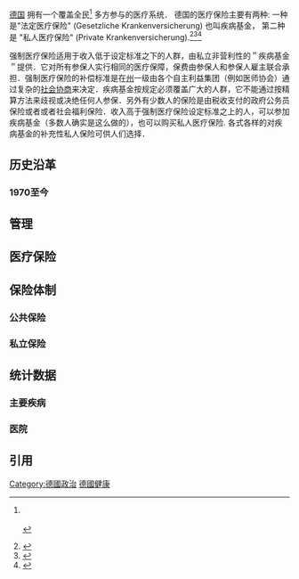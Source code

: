 [[德国|德国]] 拥有一个覆盖全民<ref name="Bump 2010">{{cite web|last=Bump|first=Jesse B.|date=October 19, 2010|title=The long road to universal health coverage. A century of lessons for development strategy|location=Seattle|publisher=[[Program_for_Appropriate_Technology_in_Health|PATH]]|url=http://www.rockefellerfoundation.org/uploads/files/23e4426f-cc44-4d98-ae81-ffa71c38e073-jesse.pdf|accessdate=March 10, 2013|quote=Carrin and James have identified 1988—105 years after Bismarck’s first sickness fund laws—as the date Germany achieved universal health coverage through this series of extensions to minimum benefit packages and expansions of the enrolled population. Bärnighausen and Sauerborn have quantified this long-term progressive increase in the proportion of the German population covered by public and private insurance. Their graph is reproduced below as Figure 1: German Population Enrolled in Health Insurance (%) 1885–1995.|archive-url=https://web.archive.org/web/20140118045238/http://www.rockefellerfoundation.org/uploads/files/23e4426f-cc44-4d98-ae81-ffa71c38e073-jesse.pdf|archive-date=2014-01-18|dead-url=yes}}<br>{{cite journal|last1=Carrin|first1=Guy|last2=James|first2=Chris|date=January 2005|title=Social health insurance: Key factors affecting the transition towards universal coverage|journal=International Social Security Review|volume=58|issue=1|pages=45–64|url=http://www.who.int/health_financing/documents/shi_key_factors.pdf|accessdate=March 10, 2013|quote=Initially the health insurance law of 1883 covered blue-collar workers in selected industries, craftspeople and other selected professionals.<sup>6</sup> It is estimated that this law brought health insurance coverage up from 5 to 10 per cent of the total population.|doi=10.1111/j.1468-246X.2005.00209.x|archive-date=2020-06-27|archive-url=https://web.archive.org/web/20200627031713/https://www.who.int/health_financing/documents/shi_key_factors.pdf|dead-url=no}}<br />{{cite journal|last1=Bärnighausen|first1=Till|last2=Sauerborn|first3=Rainer|date=May 2002|title=One hundred and eighteen years of the German health insurance system: are there any lessons for middle- and low income countries?|journal=Social Science & Medicine|volume=54|issue=10|pages=1559–1587|doi=10.1016/S0277-9536(01)00137-X|pmid=12061488|url=http://www.ministerial-leadership.org/sites/default/files/resources_and_tools/10%20german%20health%20insu.pdf|accessdate=March 10, 2013|quote=As Germany has the world’s oldest SHI [social health insurance] system, it naturally lends itself to historical analyses.|first2=Rainer|archive-date=2020-05-15|archive-url=https://web.archive.org/web/20200515153622/http://www.ministerial-leadership.org/sites/default/files/resources_and_tools/10|dead-url=no}}</ref> 多方参与的医疗系统． 德国的医疗保险主要有两种: 一种是"法定医疗保险" (Gesetzliche Krankenversicherung) 也叫疾病基金， 第二种是 "私人医疗保险" (Private Krankenversicherung).<ref>{{cite web |url=http://cthealth.server101.com/the_case_for_universal_health_care_in_the_united_states.htm |title=The Case for Universal Health Care in the United States |publisher=Cthealth.server101.com |date= |accessdate=2011-08-06 |archive-url=https://web.archive.org/web/20180423105127/http://cthealth.server101.com/the_case_for_universal_health_care_in_the_united_states.htm |archive-date=2018-04-23 |dead-url=yes }}</ref><ref>{{Cite web |url=http://www.germanyhis.com/ |title=Health Insurance in Germany – Information in the English & German Language |accessdate=2014-03-01 |archive-date=2020-04-06 |archive-url=https://web.archive.org/web/20200406073804/http://www.germanyhis.com/ |dead-url=no }}</ref><ref>{{cite web |url=http://www.willamette.edu/centers/publicpolicy/projects/oregonsfuture/PDFvol5no2/countries_healthcare.pdf |title=存档副本 |accessdate=2012-01-21  |deadurl=yes |archiveurl=https://web.archive.org/web/20060221134435/http://www.willamette.edu/centers/publicpolicy/projects/oregonsfuture/PDFvol5no2/countries_healthcare.pdf |archivedate=2006-02-21 }}</ref>

强制医疗保险适用于收入低于设定标准之下的人群，由私立非营利性的＂疾病基金＂提供．它对所有参保人实行相同的医疗保障，保费由参保人和参保人雇主联合承担．强制医疗保险的补偿标准是在[[联邦州_(德国)|州]]一级由各个自主利益集团（例如医师协会）通过复杂的[[社团主义|社会协商]]来决定．疾病基金按规定必须覆盖广大的人群，它不能通过按精算方法来歧视或决绝任何人参保．另外有少数人的保险是由税收支付的政府公务员保险或者或者社会福利保险．收入高于强制医疗保险设定标准之上的人，可以参加疾病基金（多数人确实是这么做的），也可以购买私人医疗保险. 各式各样的对疾病基金的补充性私人保险可供人们选择．

==历史沿革==

===1970至今===

==管理==

==医疗保险==

==保险体制==

===公共保险===

===私立保险===

==统计数据==

===主要疾病===

===医院===

==引用==
{{reflist|30em}}

[[Category:德國政治|Category:德國政治]]
[[Category:德國健康|]]